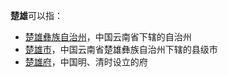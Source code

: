 '''楚雄'''可以指：
* [[楚雄彝族自治州|楚雄彝族自治州]]，中国云南省下辖的自治州
* [[楚雄市|楚雄市]]，中国云南省楚雄彝族自治州下辖的县级市
* [[楚雄府|楚雄府]]，中国明、清时设立的府
{{Disambiguation|cat=二字中国地名消歧义}}